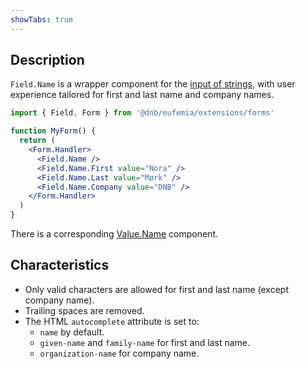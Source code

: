 ```yaml
---
showTabs: true
---
```


## Description

`Field.Name` is a wrapper component for the [input of strings](/uilib/extensions/forms/base-fields/String), with user experience tailored for first and last name and company names.

```jsx
import { Field, Form } from '@dnb/eufemia/extensions/forms'

function MyForm() {
  return (
    <Form.Handler>
      <Field.Name />
      <Field.Name.First value="Nora" />
      <Field.Name.Last value="Mørk" />
      <Field.Name.Company value="DNB" />
    </Form.Handler>
  )
}
```

There is a corresponding [Value.Name](/uilib/extensions/forms/Value/Name) component.

## Characteristics

- Only valid characters are allowed for first and last name (except company name).
- Trailing spaces are removed.
- The HTML `autocomplete` attribute is set to:
  - `name` by default.
  - `given-name` and `family-name` for first and last name.
  - `organization-name` for company name.
